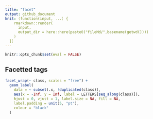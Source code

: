 ```yaml
---
title: "facet"
output: github_document
knit: (function(input, ...) {
    rmarkdown::render(
      input,
      output_dir = here::here(paste0("fileMd/",basename(getwd())))
    )
  })
---
```


```r
knitr::opts_chunk$set(eval = FALSE)
```


## Facetted tags
```r
facet_wrap(~ class, scales = "free") +
  geom_label(
    data = ~ subset(.x, !duplicated(class)),
    aes(x = -Inf, y = Inf, label = LETTERS[seq_along(class)]),
    hjust = 0, vjust = 1, label.size = NA, fill = NA,
    label.padding = unit(5, "pt"),
    colour = "black"
  )
```

